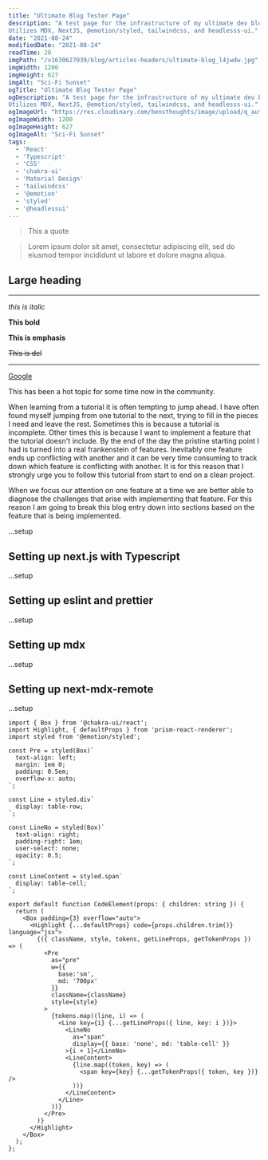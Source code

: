 ```yaml
---
title: "Ultimate Blog Tester Page"
description: "A test page for the infrastructure of my ultimate dev blog.
Utilizes MDX, NextJS, @emotion/styled, tailwindcss, and headlesss-ui."
date: "2021-08-24"
modifiedDate: "2021-08-24"
readTime: 20
imgPath: "/v1630627039/blog/articles-headers/ultimate-blog_l4jwdw.jpg"
imgWidth: 1200
imgHeight: 627
imgAlt: "Sci-Fi Sunset"
ogTitle: "Ultimate Blog Tester Page"
ogDescription: "A test page for the infrastructure of my ultimate dev blog.
Utilizes MDX, NextJS, @emotion/styled, tailwindcss, and headlesss-ui."
ogImageUrl: "https://res.cloudinary.com/bensthoughts/image/upload/q_auto/v1630627039/blog/articles-headers/ultimate-blog_l4jwdw.jpg"
ogImageWidth: 1200
ogImageHeight: 627
ogImageAlt: "Sci-Fi Sunset"
tags:
  - 'React'
  - 'Typescript'
  - 'CSS'
  - 'chakra-ui'
  - 'Material Design'
  - 'tailwindcss'
  - '@emotion'
  - 'styled'
  - '@headlessui'
---
```



> This a quote

> Lorem ipsum dolor sit amet, consectetur adipiscing elit, sed do eiusmod tempor
incididunt ut labore et dolore magna aliqua.

## Large heading

---

*this is italic*

**This bold**

__This is emphasis__

~~This is del~~

---

[Google](https://google.com)

This has been a hot topic for some time now in the community.

When learning from a tutorial it is often tempting to jump ahead. I have often
found myself jumping from one tutorial to the next, trying to fill in the pieces
I need and leave the rest.  Sometimes this is because a tutorial is incomplete.
Other times this is because I want to implement a feature that the tutorial
doesn't include. By the end of the day the pristine starting point I had is
turned into a real frankenstein of features. Inevitably one feature ends up
conflicting with another and it can be very time consuming to track down which
feature is conflicting with another. It is for this reason that I strongly urge
you to follow this tutorial from start to end on a clean project.

When we focus our attention on one feature at a time we are better able to
diagnose the challenges that arise with implementing that feature.  For this
reason I am going to break this blog entry down into sections based on the
feature that is being implemented.

...setup

## Setting up next.js with Typescript
...setup

## Setting up eslint and prettier
...setup

## Setting up mdx
...setup

## Setting up next-mdx-remote
...setup


<CommandLine command="usermod" options="-a --init" args="/test/dir/file.tsx" />

```jsx:src/components/mdx/CodeElement.tsx
import { Box } from '@chakra-ui/react';
import Highlight, { defaultProps } from 'prism-react-renderer';
import styled from '@emotion/styled';

const Pre = styled(Box)`
  text-align: left;
  margin: 1em 0;
  padding: 0.5em;
  overflow-x: auto;
`;

const Line = styled.div`
  display: table-row;
`;

const LineNo = styled(Box)`
  text-align: right;
  padding-right: 1em;
  user-select: none;
  opacity: 0.5;
`;

const LineContent = styled.span`
  display: table-cell;
`;

export default function CodeElement(props: { children: string }) {
  return (
    <Box padding={3} overflow="auto">
      <Highlight {...defaultProps} code={props.children.trim()} language="jsx">
        {({ className, style, tokens, getLineProps, getTokenProps }) => (
          <Pre
            as="pre"
            w={{
              base:'sm',
              md: '700px'
            }}
            className={className}
            style={style}
          >
            {tokens.map((line, i) => (
              <Line key={i} {...getLineProps({ line, key: i })}>
                <LineNo
                  as="span"
                  display={{ base: 'none', md: 'table-cell' }}
                >{i + 1}</LineNo>
                <LineContent>
                  {line.map((token, key) => (
                    <span key={key} {...getTokenProps({ token, key })} />
                  ))}
                </LineContent>
              </Line>
            ))}
          </Pre>
        )}
      </Highlight>
    </Box>
  );
};
```
